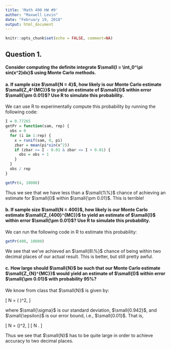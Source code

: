 ---
title: 'Math 490 HW #9'
author: "Maxwell Levin"
date: "February 19, 2018"
output: html_document
---

```{r setup, include=FALSE}
knitr::opts_chunk$set(echo = FALSE, comment=NA)
```

## Question 1. 

#### Consider computing the definite integrate $\small{I = \int_0^\pi sin(x^2)dx}$ using Monte Carlo methods.


#### a. If sample size $\small{N = 4}$, how likely is our Monte Carlo estimate $\small{Z_4^{MC}}$ to yield an estimate of $\small{I}$ within error $\small{\pm 0.01}$? Use R to simulate this probability.

We can use R to experimentally compute this probability by running the following code:
```{r, echo=TRUE}
I = 0.77265
getPr = function(sam, rep) {
  obs = 0
  for (i in 1:rep) {
    x = runif(sam, 0, pi)
    zbar = mean(pi*sin(x^2))
    if (zbar >= I - 0.01 & zbar <= I + 0.01) {
      obs = obs + 1
    }
  }
  obs / rep
}

getPr(4, 10000)
```

Thus we see that we have less than a $\small{1\%}$ chance of achieving an estimate for $\small{I}$ within $\small{\pm 0.01}$. This is terrible!


#### b. If sample size $\small{N = 400}$, how likely is our Monte Carlo estimate $\small{Z_{400}^{MC}}$ to yield an estimate of $\small{I}$ within error $\small{\pm 0.01}$? Use R to simulate this probability.

We can run the following code in R to estimate this probability:

```{r, echo=TRUE}
getPr(400, 10000)
```

We see that we've achieved an $\small{8\%}$ chance of being within two decimal places of our actual result. This is better, but still pretty awful.



#### c. How large should $\small{N}$ be such that our Monte Carlo estimate $\small{Z_{N}^{MC}}$ would yield an estimate of $\small{I}$ within error $\small{\pm 0.01}$ with probability 95%?


We know from class that $\small{N}$ is given by:

\[
  N = \left(\frac{1.96\sigma}{\epsilon} \right)^2,
\]

where $\small{\sigma}$ is our standard deviation, $\small{0.942}$, and $\small{\epsilon}$ is our error bound, i.e., $\small{0.01}$. That is,

\[
  N = \left(\frac{1.96(1.883)}{0.01}\right)^2,
\]
\[
  N \approx 136255.
\]

Thus we see that $\small{N}$ has to be quite large in order to achieve accuracy to two decimal places.










